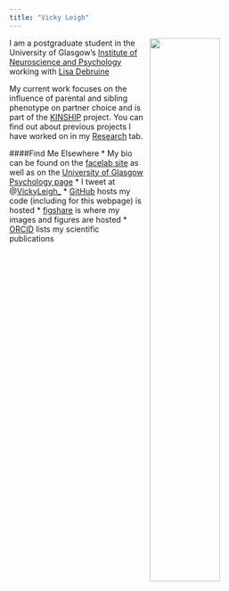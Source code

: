 ```yaml
---
title: "Vicky Leigh"
---
```

<img src="images/profilepic.png"
  style="width: 50%;
         float: right;
         padding-left: 10px;">

I am a postgraduate student in the University of Glasgow's
[Institute of Neuroscience and Psychology](http://www.gla.ac.uk/researchinstitutes/neurosciencepsychology/) working with [Lisa Debruine](http://facelab.org/People/debruine)

My current work focuses on the influence of parental and sibling phenotype on partner choice and is part of the  [KINSHIP](https://erc.europa.eu/) project. You can find out about previous projects I have worked on in my [Research](https://vickyleigh.github.io/mywebpage/research.html) tab. 

####Find Me Elsewhere
* My bio can be found on the [facelab site](http://facelab.org/People/leigh) as well as on the [University of Glasgow Psychology page](http://www.psy.gla.ac.uk/staff/?id=VL003)
* I tweet at @[VickyLeigh_](https://twitter.com/VickyLeigh_)
* [GitHub](https://github.com/vickyleigh/) hosts my code (including for this webpage) is hosted 
* [figshare](https://figshare.com/authors/Victoria_Leigh/4545205) is where my images and figures are hosted
* [ORCID](http://orcid.org/0000-0003-3446-1828) lists my scientific publications




